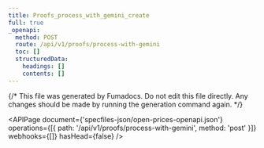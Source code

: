 ```yaml
---
title: Proofs_process_with_gemini_create
full: true
_openapi:
  method: POST
  route: /api/v1/proofs/process-with-gemini
  toc: []
  structuredData:
    headings: []
    contents: []
---
```


{/* This file was generated by Fumadocs. Do not edit this file directly. Any changes should be made by running the generation command again. */}

<APIPage
  document={'specfiles-json/open-prices-openapi.json'}
  operations={[{ path: '/api/v1/proofs/process-with-gemini', method: 'post' }]}
  webhooks={[]}
  hasHead={false}
/>
